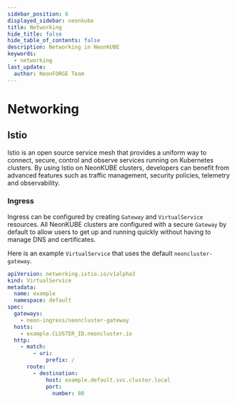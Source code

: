 ```yaml
---
sidebar_position: 6
displayed_sidebar: neonkube
title: Networking
hide_title: false
hide_table_of_contents: false
description: Networking in NeonKUBE
keywords:
  - networking
last_update:
  author: NeonFORGE Team
---
```



# Networking

## Istio

Istio is an open source service mesh that provides a uniform way to connect,
secure, control and observe services running on Kubernetes clusters. By using
Istio on NeonKUBE clusters, developers can benefit from advanced features such
as traffic management, security policies, telemetry and observability.

### Ingress

Ingress can be configured by creating `Gateway` and `VirtualService` resources.
All NeonKUBE clusters are configured with a secure `Gateway` by default to allow
users to get up and running quickly without having to manage DNS and
certificates.

Here is an example `VirtualService` that uses the default `neoncluster-gateway`.

```yaml
apiVersion: networking.istio.io/v1alpha3
kind: VirtualService
metadata:
  name: example
  namespace: default
spec:
  gateways:
    - neon-ingress/neoncluster-gateway
  hosts:
    - example.CLUSTER_ID.neoncluster.io
  http:
    - match:
        - uri:
            prefix: /
      route:
        - destination:
            host: example.default.svc.cluster.local
            port:
              number: 80
```
